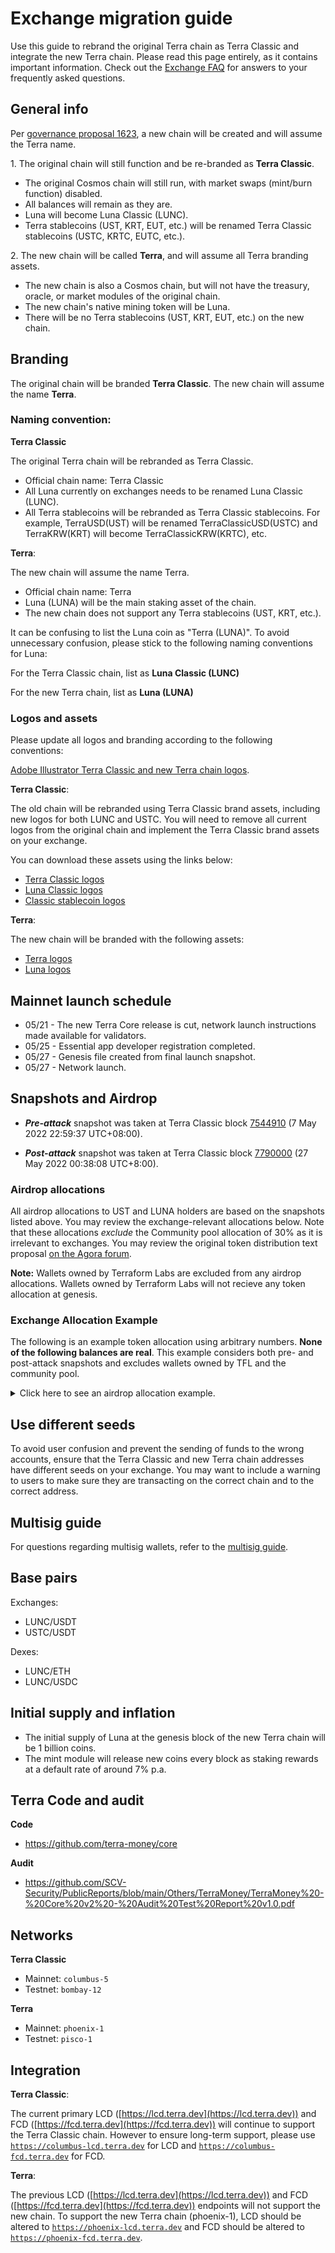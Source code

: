 
# Exchange migration guide

Use this guide to rebrand the original Terra chain as Terra Classic and integrate the new Terra chain. Please read this page entirely, as it contains important information. Check out the [Exchange FAQ](exchange-faq.mdx) for answers to your frequently asked questions. 

## General info

Per [governance proposal 1623](https://station.terra.money/proposal/1623), a new chain will be created and will assume the Terra name.

1\. The original chain will still function and be re-branded as **Terra Classic**.

- The original Cosmos chain will still run, with market swaps (mint/burn function) disabled.
- All balances will remain as they are.
- Luna will become Luna Classic (LUNC).
- Terra stablecoins (UST, KRT, EUT, etc.) will be renamed Terra Classic stablecoins (USTC, KRTC, EUTC, etc.). 

2\. The new chain will be called **Terra**, and will assume all Terra branding assets.

- The new chain is also a Cosmos chain, but will not have the treasury, oracle, or market modules of the original chain.
- The new chain's native mining token will be Luna.
- There will be no Terra stablecoins (UST, KRT, EUT, etc.) on the new chain.

## Branding

The original chain will be branded **Terra Classic**. The new chain will assume the name **Terra**.

### Naming convention:

**Terra Classic**

The original Terra chain will be rebranded as Terra Classic.

- Official chain name: Terra Classic
- All Luna currently on exchanges needs to be renamed Luna Classic (LUNC).
- All Terra stablecoins will be rebranded as Terra Classic stablecoins. For example, TerraUSD(UST) will be renamed TerraClassicUSD(USTC) and TerraKRW(KRT) will become TerraClassicKRW(KRTC), etc. 

**Terra**:

The new chain will assume the name Terra.

- Official chain name: Terra
- Luna (LUNA) will be the main staking asset of the chain.
- The new chain does not support any Terra stablecoins (UST, KRT, etc.).

<Admonition type="danger" icon="🔥" title="Luna listing convention">

It can be confusing to list the Luna coin as "Terra (LUNA)". To avoid unnecessary confusion, please stick to the following naming conventions for Luna:

For the Terra Classic chain, list as **Luna Classic (LUNC)**

For the new Terra chain, list as **Luna (LUNA)**

</Admonition>

### Logos and assets

Please update all logos and branding according to the following conventions:

[Adobe Illustrator Terra Classic and new Terra chain logos](/brand-assets/terra-logos.ai).

**Terra Classic**:

The old chain will be rebranded using Terra Classic brand assets, including new logos for both LUNC and USTC. You will need to remove all current logos from the original chain and implement the Terra Classic brand assets on your exchange.

You can download these assets using the links below:

- [Terra Classic logos](/brand-assets/terra-classic-icons.zip)
- [Luna Classic logos](/brand-assets/luna-classic-icons.zip)
- [Classic stablecoin logos](/brand-assets/terra-classic-stablecoin-icons.zip)

**Terra**:

The new chain will be branded with the following assets:


- [Terra logos](/brand-assets/terra-icons.zip)
- [Luna logos](/brand-assets/luna-icons.zip)

## Mainnet launch schedule

- 05/21 - The new Terra Core release is cut, network launch instructions made available for validators.
- 05/25 - Essential app developer registration completed.
- 05/27 - Genesis file created from final launch snapshot.
- 05/27 - Network launch.

## Snapshots and Airdrop

- **_Pre-attack_** snapshot was taken at Terra Classic block [7544910](https://finder.terra.money/classic/blocks/7544910) (7 May 2022 22:59:37 UTC+08:00). 


- **_Post-attack_** snapshot was taken at Terra Classic block [7790000](https://finder.terra.money/classic/blocks/7790000) (27 May 2022 00:38:08 UTC+8:00). 


### Airdrop allocations

All airdrop allocations to UST and LUNA holders are based on the snapshots listed above. You may review the exchange-relevant allocations below. Note that these allocations _exclude_ the Community pool allocation of 30% as it is irrelevant to exchanges. You may review the original token distribution text proposal [on the Agora forum](https://agora.terra.money/t/terra-ecosystem-revival-plan-2-updated-and-final/18498).

**Note:** Wallets owned by Terraform Labs are excluded from any airdrop allocations. Wallets owned by Terraform Labs will not recieve any token allocation at genesis.

### Exchange Allocation Example

<Admonition type="caution" icon="☢️" title="Airdrop example">

The following is an example token allocation using arbitrary numbers. **None of the following balances are real**. This example considers both pre- and post-attack snapshots and excludes wallets owned by TFL and the community pool.

</Admonition>

<details> 
<summary> Click here to see an airdrop allocation example. </summary>
<p>

**None of the following balances are real.** 

The following is an example token allocation using made-up numbers. This example considers both pre- and post-attack snapshots and excludes wallets owned by TFL and the community pool.

**Total LUNA Airdrop Supply: 1 Billion**

_Overall Assets in Terra Ecosystem_

| Assets in Terra |  Snapshot   | Amount |
| --------------- | :---------: | -----: |
| LUNA            | pre-attack  |     1B |
| aUST            | pre-attack  |     1B |
| LUNA            | post-attack |     1B |
| UST             | post-attack |     1B |

---

_Exchange Assets_

| Asset Owned by Exchange |  Snapshot   | Amount |
| ----------------------- | :---------: | -----: |
| LUNA                    | pre-attack  |    10M |
| aUST                    | pre-attack  |   100M |
| LUNA                    | post-attack |    10M |
| UST                     | post-attack |   100M |

---

_Exchange User Assets_

| Asset Owned by Exchange User |  Snapshot   | Amount |
| ---------------------------- | :---------: | -----: |
| LUNA                         | pre-attack  |    100 |
| aUST                         | pre-attack  |    10k |
| LUNA                         | post-attack |    100 |
| UST                          | post-attack |    10k |

---

**Airdrop Calculation for Exchange**

**_Pre-attack LUNA holders 35% allocation (350 M)_**

```
35% * Total LUNA Supply * Total LUNA owned by Exchange pre-attack / Total LUNA supply pre-attack

= 0.35 x 1B x 10M / 1B

= 3.5M LUNA
```

**_Pre-attack aUST holders: 10% allocation (100 M)_**

```
10% x Total LUNA Supply x Total aUST owned by Exchange pre-attack / Total aUST supply pre-attack

= 0.1 x 1B x 100M / 1B

= 10M LUNA
```

**_Post-attack LUNA holders: 10% allocation (100 M)_**

```
10% x Total LUNA Supply x Total LUNA owned by Exchange post-attack / Total LUNA supply post-attack

= 0.1 x 1B x 10M / 1B

= 1M LUNA
```

**_Post-attack UST holders: 15% allocation (150 M)_**

```
15% x Total LUNA Supply x Total UST owned by Exchange post-attack / Total UST supply post-attack

= 0.15 x 1B x 100M / 1B

= 15M LUNA
```

**Total Exchange Allocation**

```
= 3.5M + 10M + 1M + 15M

= 29.5M LUNA
```

---

**Airdrop Calculation for User A**

**Pre-attack LUNA holders allocation: 3.5M**

```
(Total LUNA owned by User A pre-attack / Total LUNA owned by Exchange pre-attack) x Pre-attack LUNA holders' allocation

= (100 / 10M) x 3.5M

= 35 LUNA
```

**Pre-attack aUST holders allocation: 10M**

```
(Total aUST owned by User A pre-attack / Total aUST owned by Exchange pre-attack) x Pre-attack aUST holders allocation

= (10k / 100M) x 10M

= 1000 LUNA
```

**Post-attack LUNA holders allocation: 1M**

```
(Total LUNA owned by User A post-attack / Total LUNA owned by Exchange post-attack) x Post-attack LUNA holders' allocation

= (100 / 10M) x 1M

= 10 LUNA
```

**Post-attack UST holders allocation: 15M**

```
(Total UST owned by User A post-attack / Total UST owned by Exchange post-attack) x Post-attack UST holders' allocation

= (10k / 100M) x 15M

= 1500 LUNA
```

**Total Allocation to User A**

```
 = 35 + 1000 + 10 + 1500

 = 2545 LUNA
```

</p>
</details>

## Use different seeds

To avoid user confusion and prevent the sending of funds to the wrong accounts, ensure that the Terra Classic and new Terra chain addresses have different seeds on your exchange. You may want to include a warning to users to make sure they are transacting on the correct chain and to the correct address. 

## Multisig guide

For questions regarding multisig wallets, refer to the [multisig guide](../develop/guides/sign-with-multisig.mdx).

## Base pairs

Exchanges:

- LUNC/USDT
- USTC/USDT

Dexes:

- LUNC/ETH
- LUNC/USDC

## Initial supply and inflation

- The initial supply of Luna at the genesis block of the new Terra chain will be 1 billion coins. 
- The mint module will release new coins every block as staking rewards at a default rate of around 7% p.a.

## Terra Code and audit

**Code**
- https://github.com/terra-money/core

**Audit**
- https://github.com/SCV-Security/PublicReports/blob/main/Others/TerraMoney/TerraMoney%20-%20Core%20v2%20-%20Audit%20Test%20Report%20v1.0.pdf


## Networks

**Terra Classic**
- Mainnet: `columbus-5`
- Testnet: `bombay-12`

**Terra**
- Mainnet: `phoenix-1`
- Testnet: `pisco-1`

## Integration

**Terra Classic**:

The current primary LCD ([https://lcd.terra.dev](https://lcd.terra.dev)) and FCD ([https://fcd.terra.dev](https://fcd.terra.dev)) will continue to support the Terra Classic chain. However to ensure long-term support, please use [`https://columbus-lcd.terra.dev`](https://columbus-lcd.terra.dev/) for LCD and [`https://columbus-fcd.terra.dev`](https://columbus-fcd.terra.dev/) for FCD.

**Terra**:

The previous LCD ([https://lcd.terra.dev](https://lcd.terra.dev)) and FCD ([https://fcd.terra.dev](https://fcd.terra.dev)) endpoints will not support the new chain. To support the new Terra chain (phoenix-1), LCD should be altered to [`https://phoenix-lcd.terra.dev`](https://phoenix-lcd.terra.dev/) and FCD should be altered to [`https://phoenix-fcd.terra.dev`](https://phoenix-fcd.terra.dev/).
